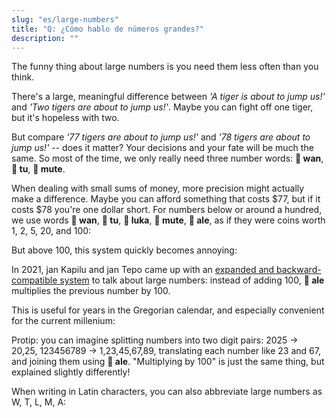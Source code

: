 ```yaml
---
slug: "es/large-numbers"
title: "Q: ¿Cómo hablo de números grandes?"
description: ""
---
```



The funny thing about large numbers is you need them less often than you think. 

There's a large, meaningful difference between *'A tiger is about to jump us!'* and *'Two tigers are about to jump us!'*. Maybe you can fight off one tiger, but it's hopeless with two.

But compare *'77 tigers are about to jump us!'* and *'78 tigers are about to jump us!'* -- does it matter? Your decisions and your fate will be much the same. So most of the time, we only really need three number words: **󱥳 wan**, **󱥮 tu**, **󱤼 mute**.

When dealing with small sums of money, more precision might actually make a difference. Maybe you can afford something that costs $77, but if it costs $78 you're one dollar short. For numbers below or around a hundred, we use words **󱥳 wan**, **󱥮 tu**, **󱤭 luka**, **󱤼 mute**, **󱤄 ale**, as if they were coins worth 1, 2, 5, 20, and 100:

<List>
    <Sentence sl="mute mute mute luka luka luka tu wan" m="78 (= 20 + 20 + 20 + 5 + 5 + 5 + 2 + 1)" />
</List>

But above 100, this system quickly becomes annoying:

<List>
    <Sentence sl="ale ale ale ale ale ale ale ale ale ale ale ale ale ale ale" m="1500 (= 100 + 100 + 100 + ...)" />
</List>

In 2021, jan Kapilu and jan Tepo came up with an [expanded and backward-compatible system](https://sona.pona.la/wiki/nasin_nanpa_pona) to talk about large numbers: instead of adding 100, **󱤄 ale** multiplies the previous number by 100.

<List>
    <Sentence sl="luka luka luka ale" m="1500 (= (5 + 5 + 5) * 100)" />
</List>

This is useful for years in the Gregorian calendar, and especially convenient for the current millenium:

<List>
    <Sentence sl="mute ale mute luka" m="2025 (= 20 * 100 + 20 + 5)" />
</List>

Protip: you can imagine splitting numbers into two digit pairs: 2025 -> 20,25, 123456789 -> 1,23,45,67,89, translating each number like 23 and 67, and joining them using **󱤄 ale**. "Multiplying by 100" is just the same thing, but explained slightly differently!

When writing in Latin characters, you can also abbreviate large numbers as W, T, L, M, A:

<List>
    <Sentence sp="󱥫󱥜󱤽󱤭󱤭󱤭󱥮󱥮󱤄󱤼󱤭󱤭󱤭󱥮󱥮󱤡<br />󱥫󱤺󱤽󱤭󱥮󱥮󱤡<br />󱥫󱥤󱤽󱥳󱤡<br />󱤰󱦐󱥨󱥇󱥣󱤍󱦑<br />󱤧󱤖󱥱󱤉󱤰󱦐󱥎󱥄󱥖󱥱󱤟󱤈󱦑<br />" sl="tenpo sike #LLLTTAMLLLTT la, tenpo mun #LTT la, tenpo suno #W la, ma Tosi li kama utala e ma Posuka." m="On September 1st, 1939, Germany invaded Poland." />
</List>
